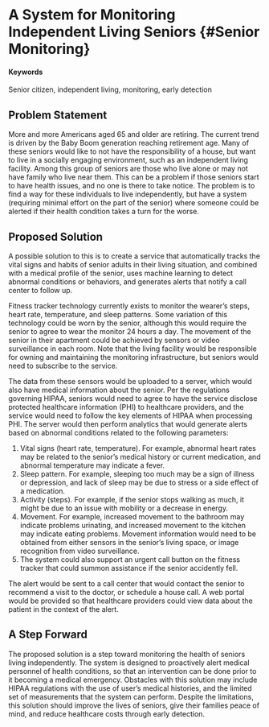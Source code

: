 # A System for Monitoring Independent Living Seniors {#Senior Monitoring}

#### Keywords
Senior citizen, independent living, monitoring, early detection

## Problem Statement

More and more Americans aged 65 and older are retiring. 
The current trend is driven by the Baby Boom generation reaching retirement age. 
Many of these seniors would like to not have the responsibility of a house, but want to live in a socially engaging environment, such as an independent living facility. 
Among this group of seniors are those who live alone or may not have family who live near them. 
This can be a problem if those seniors start to have health issues, and no one is there to take notice. 
The problem is to find a way for these individuals to live independently, but have a system (requiring minimal effort on the part of the senior) where someone could be alerted if their health condition takes a turn for the worse.

## Proposed Solution

A possible solution to this is to create a service that automatically tracks the vital signs and habits of senior adults in their living situation, and combined with a medical profile of the senior, uses machine learning to detect abnormal conditions or behaviors, and generates alerts that notify a call center to follow up.

Fitness tracker technology currently exists to monitor the wearer’s steps, heart rate, temperature, and sleep patterns. 
Some variation of this technology could be worn by the senior, although this would require the senior to agree to wear the monitor 24 hours a day. 
The movement of the senior in their apartment could be achieved by sensors or video surveillance in each room. 
Note that the living facility would be responsible for owning and maintaining the monitoring infrastructure, but seniors would need to subscribe to the service.

The data from these sensors would be uploaded to a server, which would also have medical information about the senior. 
Per the regulations governing HIPAA, seniors would need to agree to have the service disclose protected healthcare information (PHI) to healthcare providers, and the service would need to follow the key elements of HIPAA when processing PHI. 
The server would then perform analytics that would generate alerts based on abnormal conditions related to the following parameters:

1. Vital signs (heart rate, temperature). 
For example, abnormal heart rates may be related to the senior’s medical history or current medication, and abnormal temperature may indicate a fever.
2. Sleep pattern. 
For example, sleeping too much may be a sign of illness or depression, and lack of sleep may be due to stress or a side effect of a medication.
3. Activity (steps). 
For example, if the senior stops walking as much, it might be due to an issue with mobility or a decrease in energy.
4. Movement. 
For example, increased movement to the bathroom may indicate problems urinating, and increased movement to the kitchen may indicate eating problems. 
Movement information would need to be obtained from either sensors in the senior’s living space, or image recognition from video surveillance.
5. The system could also support an urgent call button on the fitness tracker that could summon assistance if the senior accidently fell.

The alert would be sent to a call center that would contact the senior to recommend a visit to the doctor, or schedule a house call. 
A web portal would be provided so that healthcare providers could view data about the patient in the context of the alert. 


## A Step Forward

The proposed solution is a step toward monitoring the health of seniors living independently. 
The system is designed to proactively alert medical personnel of health conditions, so that an intervention can be done prior to it becoming a medical emergency. 
Obstacles with this solution may include HIPAA regulations with the use of user’s medical histories, and the limited set of measurements that the system can perform. 
Despite the limitations, this solution should improve the lives of seniors, give their families peace of mind, and reduce healthcare costs through early detection.
